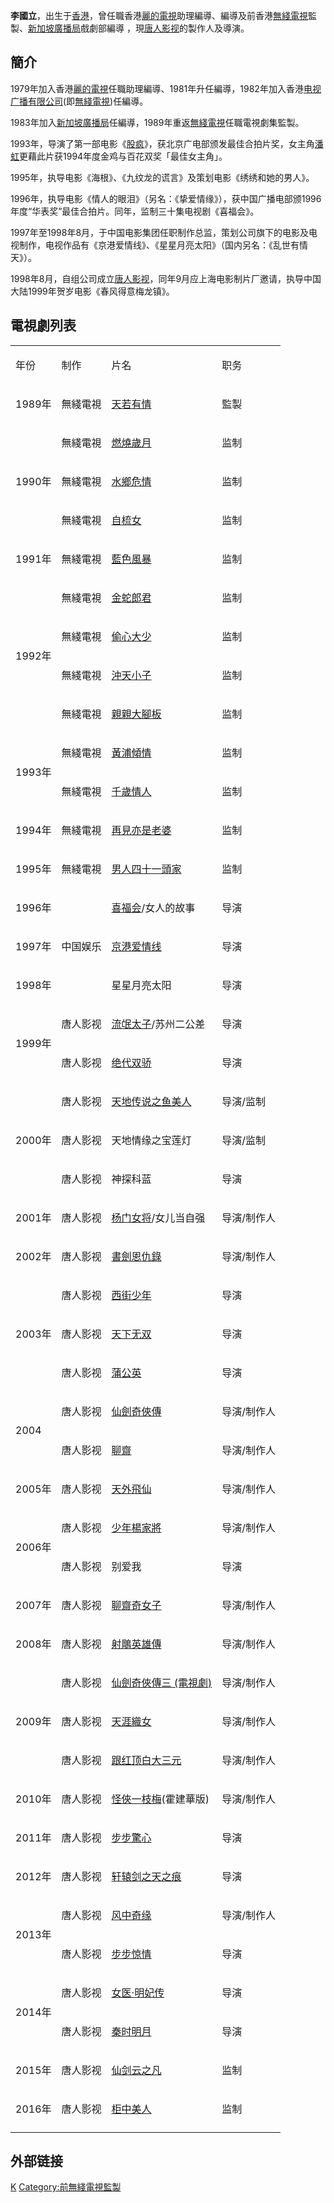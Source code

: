 '''李國立'''{{BD|1958年|12月25日}}，出生于[[香港|香港]]，曾任職香港[[麗的電視|麗的電視]]助理編導、編導及前香港[[無綫電視|無綫電視]]監製、[[新傳媒私人有限公司|新加坡廣播局]]戲劇部編導 ，現[[唐人影视有限公司|唐人影视]]的製作人及導演。

== 簡介==
1979年加入香港[[麗的電視|麗的電視]]任職助理編導、1981年升任編導，1982年加入香港[[电视广播有限公司|电视广播有限公司]](即[[無綫電視|無綫電視]])任編導。

1983年加入[[新傳媒私人有限公司|新加坡廣播局]]任編導，1989年重返[[無綫電視|無綫電視]]任職電視劇集監製。

1993年，导演了第一部电影《[[股疯|股疯]]》，获北京广电部颁发最佳合拍片奖，女主角[[潘虹|潘虹]]更藉此片获1994年度金鸡与百花双奖「最佳女主角」。

1995年，执导电影《海根》、《九纹龙的谎言》及策划电影《绣绣和她的男人》。

1996年，执导电影《情人的眼泪》（另名：《挚爱情缘》），获中国广播电部颁1996年度“华表奖”最佳合拍片。同年，监制三十集电视剧《喜福会》。

1997年至1998年8月，于中国电影集团任职制作总监，策划公司旗下的电影及电视制作，电视作品有《京港爱情线》、《星星月亮太阳》（国内另名：《乱世有情天》）。

1998年8月，自组公司成立[[唐人影视有限公司|唐人影视]]，同年9月应上海电影制片厂邀请，执导中国大陆1999年贺岁电影《春风得意梅龙镇》。

==電視劇列表==
{|class="wikitable" 
|- style="background:snow; color:black" align=center
|年份||制作||片名||职务
|-----
|rowspan="1" |1989年||無綫電視||[[天若有情_(香港電視劇)|天若有情]]||監製
|-----
|rowspan="3" |1990年||無綫電視||[[燃燒歲月|燃燒歲月]]||监制
|-
|無綫電視||[[水鄉危情|水鄉危情]]||监制
|-
|無綫電視||[[自梳女_(電視劇)|自梳女]]||监制
|-
|rowspan="1" |1991年||無綫電視||[[藍色風暴|藍色風暴]]||监制
|-
|rowspan="4" |1992年||無綫電視||[[金蛇郎君_(1992年電視劇)|金蛇郎君]]||监制
|-
|無綫電視||[[偷心大少|偷心大少]]||监制
|-
|無綫電視||[[沖天小子|沖天小子]]||监制
|-
|無綫電視||[[親親大腳板|親親大腳板]]||监制
|-
|rowspan="2" |1993年||無綫電視||[[黃浦傾情|黃浦傾情]]||监制
|-
|無綫電視||[[千歲情人|千歲情人]]||监制
|-
|rowspan="1" |1994年||無綫電視||[[再見亦是老婆|再見亦是老婆]]||监制
|-
|rowspan="1" |1995年||無綫電視||[[男人四十一頭家|男人四十一頭家]]||监制
|-
|rowspan="1" |1996年||||[[喜福会|喜福会]]/女人的故事||导演
|-
|rowspan="1" |1997年||中国娱乐||[[京港爱情线|京港爱情线]]||导演
|-
|rowspan="1" |1998年||||星星月亮太阳||导演
|-
|rowspan="2" |1999年||唐人影视||[[流氓太子|流氓太子]]/苏州二公差||导演
|-
|唐人影视||[[绝代双骄_(1999年电视剧)|绝代双骄]]||导演
|-
|rowspan="3" |2000年||唐人影视||[[天地传说之鱼美人|天地传说之鱼美人]]||导演/监制
|-
|唐人影视||天地情缘之宝莲灯||导演/监制
|-
|唐人影视||神探科蓝||导演
|-
|rowspan="1" |2001年||唐人影视||[[楊門女將_(2001年電視劇)|杨门女将]]/女儿当自强||导演/制作人
|-
|rowspan="1" |2002年||唐人影视||[[書劍恩仇錄_(2002年電視劇)|書劍恩仇錄]]||导演/制作人
|-
|rowspan="3" |2003年||唐人影视||[[西街少年|西街少年]]||导演
|-
|唐人影视||[[天下无双|天下无双]]||导演
|-
|唐人影视||[[蒲公英|蒲公英]]||导演
|-
|rowspan="2" |2004||唐人影视||[[仙劍奇俠傳_(電視劇)|仙劍奇俠傳]]||导演/制作人
|-
|唐人影视||[[聊齋|聊齋]]||导演/制作人
|-
|rowspan="1"|2005年||唐人影视||[[天外飛仙_(電視劇)|天外飛仙]]||导演/制作人
|-
|rowspan="2"|2006年||唐人影视||[[少年楊家將|少年楊家將]]||导演/制作人
|-
|唐人影视||别爱我||导演
|-
|rowspan="1" |2007年||唐人影视||[[聊齋奇女子|聊齋奇女子]]||导演/制作人
|-
|rowspan="1" |2008年||唐人影视||[[射鵰英雄傳_(2008年電視劇)|射鵰英雄傳]]||导演/制作人
|-
|rowspan="3" |2009年||唐人影视||[[仙劍奇俠傳三_(電視劇)|仙劍奇俠傳三 (電視劇)]]||导演/制作人
|-
|唐人影视||[[天涯織女|天涯織女]]||导演/制作人
|-
|唐人影视||[[跟红顶白大三元|跟红顶白大三元]]||导演/制作人
|-
|rowspan="1" |2010年||唐人影视||[[怪侠一枝梅_(2010年电视剧)|怪俠一枝梅]](霍建華版)||导演/制作人
|-
|rowspan="1" |2011年||唐人影视||[[步步惊心_(电视剧)|步步驚心]]||导演
|-
|rowspan="1" |2012年||唐人影视||[[轩辕剑之天之痕|轩辕剑之天之痕]]||导演
|-
|rowspan="2" |2013年||唐人影视||[[风中奇缘_(电视剧)|风中奇缘]]  ||导演/制作人
|-
|唐人影视||[[步步惊情|步步惊情]]||导演
|-
|rowspan="2" |2014年||唐人影视||[[女医·明妃传|女医·明妃传]]  ||导演
|-
|唐人影视||[[秦时明月_(电视剧)|秦时明月]]||导演
|-
|rowspan="1" |2015年||唐人影视 ||[[仙剑云之凡|仙剑云之凡]]||监制
|-
|rowspan="1" |2016年||唐人影视 ||[[柜中美人|柜中美人]]||监制
|-
|}

==外部链接==
{{weibo|1748736580}}
[[Category:李姓|K]]
[[Category:前無綫電視監製|Category:前無綫電視監製]]